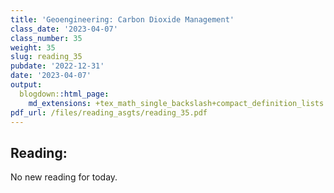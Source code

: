 ```yaml
---
title: 'Geoengineering: Carbon Dioxide Management'
class_date: '2023-04-07'
class_number: 35
weight: 35
slug: reading_35
pubdate: '2022-12-31'
date: '2023-04-07'
output:
  blogdown::html_page:
    md_extensions: +tex_math_single_backslash+compact_definition_lists
pdf_url: /files/reading_asgts/reading_35.pdf
---
```

## Reading:

No new reading for today.
